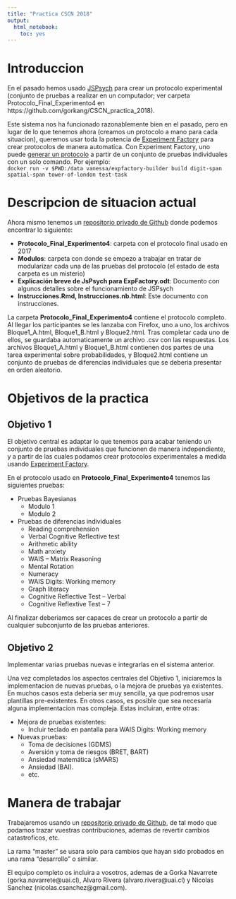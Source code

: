 ```yaml
---
title: "Practica CSCN 2018"
output: 
  html_notebook: 
    toc: yes
---
```


# Introduccion  
En el pasado hemos usado [JSPsych](http://www.jspsych.org/) para crear un protocolo experimental (conjunto de pruebas a realizar en un computador; ver carpeta Protocolo_Final_Experimento4 en https://github.com/gorkang/CSCN_practica_2018).

Este sistema nos ha funcionado razonablemente bien en el pasado, pero en lugar de lo que tenemos ahora (creamos un protocolo a mano para cada situacion), queremos usar toda la potencia de [Experiment Factory](https://expfactory.github.io/expfactory/) para crear protocolos de manera automatica. Con Experiment Factory, uno puede [generar un protocolo](https://expfactory.github.io/expfactory/generate) a partir de un conjunto de pruebas individuales con un solo comando. Por ejemplo:  
`docker run -v $PWD:/data vanessa/expfactory-builder build digit-span spatial-span tower-of-london test-task`


# Descripcion de situacion actual  
Ahora mismo tenemos un [repositorio privado de Github](https://github.com/gorkang/CSCN_practica_2018) donde podemos encontrar lo siguiente:

* **Protocolo_Final_Experimento4**: carpeta con el protocolo final usado en 2017
* **Modulos**: carpeta con donde se empezo a trabajar en tratar de modularizar cada una de las pruebas del protocolo (el estado de esta carpeta es un misterio)
* **Explicación breve de JsPsych para ExpFactory.odt**: Documento con algunos detalles sobre el funcionamiento de JSPsych
* **Instrucciones.Rmd, Instrucciones.nb.html**: Este documento con instrucciones.

La carpeta **Protocolo_Final_Experimento4** contiene el protocolo completo. Al llegar los participantes se les lanzaba con Firefox, uno a uno, los archivos Bloque1_A.html, Bloque1_B.html y Bloque2.html. Tras completar cada uno de ellos, se guardaba automaticamente un archivo .csv con las respuestas. Los archivos Bloque1_A.html y Bloque1_B.html contienen dos partes de una tarea experimental sobre probabilidades, y Bloque2.html contiene un conjunto de pruebas de diferencias individuales que se deberia presentar en orden aleatorio.

# Objetivos de la practica  

## Objetivo 1
El objetivo central es adaptar lo que tenemos para acabar teniendo un conjunto de pruebas individuales que funcionen de manera independiente, y a partir de las cuales podamos crear protocolos experimentales a medida usando [Experiment Factory](https://expfactory.github.io/expfactory/).

En el protocolo usado en **Protocolo_Final_Experimento4** tenemos las siguientes pruebas:

* Pruebas Bayesianas
    + Modulo 1
    + Modulo 2
    
* Pruebas de diferencias individuales
    + Reading comprehension
    + Verbal Cognitive Reflective test
    + Arithmetic ability
    + Math anxiety
    + WAIS – Matrix Reasoning
    + Mental Rotation
    + Numeracy
    + WAIS Digits: Working memory
    + Graph literacy
    + Cognitive Reflective Test – Verbal
    + Cognitive Reflextive Test – 7
    
Al finalizar deberiamos ser capaces de crear un protocolo a partir de cualquier subconjunto de las pruebas anteriores.


## Objetivo 2
Implementar varias pruebas nuevas e integrarlas en el sistema anterior.

Una vez completados los aspectos centrales del Objetivo 1, iniciaremos la implementacion de nuevas pruebas, o la mejora de pruebas ya existentes. En muchos casos esta deberia ser muy sencilla, ya que podremos usar plantillas pre-existentes. En otros casos, es posible que sea necesaria alguna implementacion mas compleja. 
Estas incluiran, entre otras:

* Mejora de pruebas existentes:
    + Incluir teclado en pantalla para WAIS Digits: Working memory
    
* Nuevas pruebas:
    + Toma de decisiones (GDMS)
    + Aversión y toma de riesgos (BRET, BART)
    + Ansiedad matemática (sMARS)
    + Ansiedad (BAI).
    + etc.




# Manera de trabajar  
Trabajaremos usando un [repositorio privado de Github](https://github.com/gorkang/CSCN_practica_2018), de tal modo que podamos trazar vuestras contribuciones, ademas de revertir cambios catastroficos, etc.  

La rama "master" se usara solo para cambios que hayan sido probados en una rama "desarrollo" o similar.  

El equipo completo os incluira a vosotros, ademas de a Gorka Navarrete (gorka.navarrete@uai.cl), Alvaro Rivera (alvaro.rivera@uai.cl) y Nicolas Sanchez (nicolas.csanchez@gmail.com).